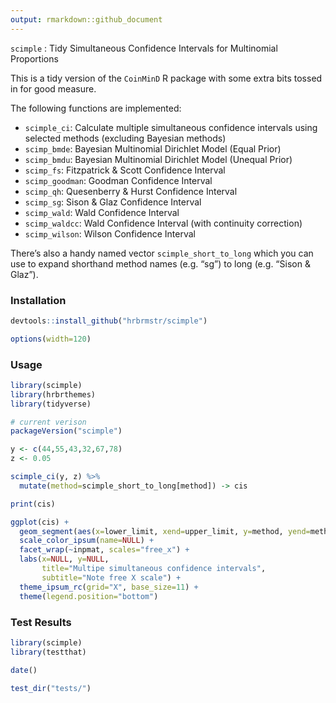```yaml
---
output: rmarkdown::github_document
---
```


`scimple` : Tidy Simultaneous Confidence Intervals for Multinomial Proportions

This is a tidy version of the `CoinMinD` R package with some extra bits tossed in for good measure.

The following functions are implemented:

- `scimple_ci`: Calculate multiple simultaneous confidence intervals using selected methods (excluding Bayesian methods)
- `scimp_bmde`:	Bayesian Multinomial Dirichlet Model (Equal Prior)
- `scimp_bmdu`:	Bayesian Multinomial Dirichlet Model (Unequal Prior)
- `scimp_fs`:	Fitzpatrick & Scott Confidence Interval
- `scimp_goodman`:	Goodman Confidence Interval
- `scimp_qh`:	Quesenberry & Hurst Confidence Interval
- `scimp_sg`:	Sison & Glaz Confidence Interval
- `scimp_wald`:	Wald Confidence Interval
- `scimp_waldcc`:	Wald Confidence Interval (with continuity correction)
- `scimp_wilson`:	Wilson Confidence Interval

There's also a handy named vector `scimple_short_to_long` which you can use to expand
shorthand method names (e.g. "sg") to long (e.g. "Sison & Glaz").

### Installation

```r
devtools::install_github("hrbrmstr/scimple")
```

```r
options(width=120)
```

### Usage

```r
library(scimple)
library(hrbrthemes)
library(tidyverse)

# current verison
packageVersion("scimple")

y <- c(44,55,43,32,67,78)
z <- 0.05

scimple_ci(y, z) %>% 
  mutate(method=scimple_short_to_long[method]) -> cis

print(cis)

ggplot(cis) +
  geom_segment(aes(x=lower_limit, xend=upper_limit, y=method, yend=method, color=method)) +
  scale_color_ipsum(name=NULL) +
  facet_wrap(~inpmat, scales="free_x") +
  labs(x=NULL, y=NULL, 
       title="Multipe simultaneous confidence intervals",
       subtitle="Note free X scale") +
  theme_ipsum_rc(grid="X", base_size=11) +
  theme(legend.position="bottom")
```

### Test Results

```r
library(scimple)
library(testthat)

date()

test_dir("tests/")
```
